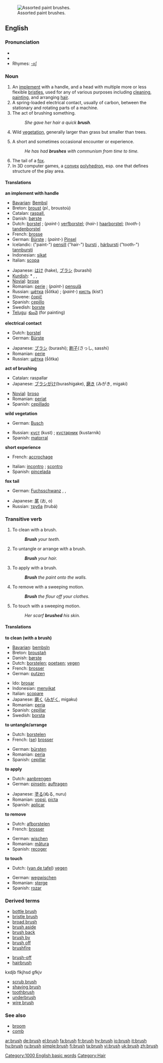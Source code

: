[[Image:Paint Brushes 3 by Morrhigan.jpg|thumb|right|Assorted paint brushes.]]
==English==

===Pronunciation===
*{{IPA|/bɹʌʃ/}}
*{{audio|en-us-brush.ogg|Audio (US)}}
*Rhymes: [[Rhymes:English:-ʌʃ|-ʌʃ]]

===Noun===
{{en-noun-reg-es}}

# An [[implement]] with a handle, and a head with multiple more or less flexible [[bristle]]s, used for any of various purposes including [[clean]]ing, [[paint]]ing, and arranging [[hair]].
# A spring-loaded electrical contact, usually of carbon, between the stationary and rotating parts of a machine.
# The act of brushing something.
#: ''She gave her hair a quick '''brush'''.''
# {{uncountable}} Wild [[vegetation]], generally larger than grass but smaller than trees.
# A short and sometimes occasional encounter or experience.
#: ''He has had '''brushes''' with communism from time to time.''
# The tail of a [[fox]].
# In 3D computer games, a [[convex]] [[polyhedron]], esp. one that defines structure of the play area.

====Translations====
'''an implement with handle'''
{{top}}
*[[Bavarian]]: [[Bembsl]] {{m}}
*Breton: [[broust]] {{m}} (''pl.'', broustoù)
*Catalan: [[raspall]], {{m}}
*Danish: [[børste]] {{c}}
*Dutch: [[borstel]] {{m}}; (''paint-'') [[verfborstel]]; (''hair-'') [[haarborstel]]; (''tooth-'') [[tandenborstel]]
*French: [[brosse]] {{f}}
*German: [[Bürste]] {{f}}; (''paint-'') [[Pinsel]] {{m}}
*Icelandic: ("paint-") [[pensill]] {{m}} ("hair-") [[bursti]] {{m}}, [[hárbursti]] {{m}} ("tooth-") [[tannbursti]] {{m}}
*Indonesian: [[sikat]]
*Italian: [[scopa]] {{f}}
{{mid}}
*Japanese: [[はけ]] (hake), [[ブラシ]] (burashi)
*[[Kurdish]]: * {{trad|ku|firçe}} {{f}}, {{trad|ku|havlêk}} {{f}}, {{trad|ku|rînek}} {{f}}
*[[Novial]]: [[brose]]
*Romanian: [[perie]] {{f}}; (''paint-'') [[pensulă]] {{f}}
*Russian: [[щётка]] (ṧǒtka) {{f}}; (''paint-'') [[кисть]] (kistʹ) {{f}}
*Slovene: [[čopič]] {{m}}
*Spanish: [[cepillo]] {{m}}
*Swedish: [[borste]] {{c}}
*[[Telugu]]: [[కుంచె]] (for painting)
{{bottom}}

'''electrical contact'''
{{top}}
*Dutch: [[borstel]] {{m}}
*German: [[Bürste]] {{f}}
{{mid}}
*Japanese: [[ブラシ]] (burashi); [[刷子]](さっし, sasshi）
*Romanian: [[perie]] {{f}}
*Russian: [[щётка]] (ṧǒtka) {{f}}
{{bottom}}

'''act of brushing'''
{{top}}
*Catalan: raspallar
*Japanese: [[ブラシがけ]](burashigake), [[磨き]] (みがき, migaki) 
{{mid}}
*[[Novial]]: [[broso]]
*Romanian: [[periat]] {{n}}
*Spanish: [[cepillado]] {{m}}
{{bottom}}

'''wild vegetation'''
{{top}}
*German: [[Busch]] {{n}}
{{mid}}
*Russian: [[куст]] (kust) {{m}}; [[кустарник]] (kustarnik) {{m}}
*Spanish: [[matorral]] {{m}}
{{bottom}}

'''short experience'''
{{top}}
*French: [[accrochage]] {{m}}
{{mid}}
*Italian: [[incontro]] {{m}}; [[scontro]] {{m}}
*Spanish: [[pincelada]] {{f}}
{{bottom}}

'''fox tail'''
{{top}}
*German: [[Fuchsschwanz]] {{m}}, {{trad|de|Lunte}}, {{trad|de|Standarte}}
{{mid}}
*Japanese: [[尾]] (お, o)
*Russian: [[труба]] (trubá) {{f}}
{{bottom}}

===Transitive verb===
{{en-infl-reg-sibilant|bru|sh|}}

# To clean with a brush.
#: '''''Brush''' your teeth.''
# To untangle or arrange with a brush.
#: '''''Brush''' your hair.''
# To apply with a brush.
#: '''''Brush''' the paint onto the walls.''
# To remove with a sweeping motion.
#: '''''Brush''' the flour off your clothes.''
# To touch with a sweeping motion.
#: ''Her scarf '''brushed''' his skin.''

====Translations====
'''to clean (with a brush)'''
{{top}}
*[[Bavarian]]: [[bembsln]]
*Breton: [[broustañ]]
*Danish: [[børste]]
*Dutch: [[borstelen]]; [[poetsen]]; [[vegen]]
*French: [[brosser]]
*German: [[putzen]]
{{mid}}
*Ido: [[brosar]]
*Indonesian: [[sikat|menyikat]]
*Italian: [[scopare]]
*Japanese: [[磨く]] ([[みがく]], migaku) 
*Romanian: [[peria]]
*Spanish: [[cepillar]]
*Swedish: [[borsta]]
{{bottom}}

'''to untangle/arrange'''
{{top}}
*Dutch: [[borstelen]]
*French: ([[se brosser|se]]) [[se brosser|brosser]]
{{mid}}
*German: [[bürsten]]
*Romanian: [[peria]]
*Spanish: [[cepillar]]
{{bottom}}

'''to apply'''
{{top}}
*Dutch: [[aanbrengen]]
*German: [[pinseln]]; [[auftragen]]
{{mid}}
*Japanese: [[塗る]](ぬる, nuru)
*Romanian: [[vopsi]], [[picta]]
*Spanish: [[aplicar]]
{{bottom}}

'''to remove'''
{{top}}
*Dutch: [[afborstelen]]
*French: [[brosser]]
{{mid}}
*German: [[wischen]]
*Romanian: [[mătura]]
*Spanish: [[recoger]]
{{bottom}}

'''to touch'''
{{top}}
*Dutch: ([[van de tafel vegen|van de tafel]]) [[vegen]]
{{mid}}
*German: [[wegwischen]]
*Romanian: [[şterge]]
*Spanish: [[rozar]]
{{bottom}}

===Derived terms===
{{top}}
*[[bottle brush]]
*[[bristle brush]]
*[[broad brush]]
*[[brush aside]]
*[[brush back]]
*[[brush by]]
*[[brush off]]
*[[brushfire]]
{{mid}}
*[[brush-off]]
*[[hairbrush]]
kxdjb flkjhsd gfkjv
*[[scrub brush]]
*[[shaving brush]]
*[[toothbrush]]
*[[underbrush]]
*[[wire brush]]
{{bottom}}

===See also===
*[[broom]]
*[[comb]]

[[Category:1000 English basic words]]
[[Category:Hair]]

[[ar:brush]]
[[de:brush]]
[[el:brush]]
[[fa:brush]]
[[fr:brush]]
[[hy:brush]]
[[io:brush]]
[[it:brush]]
[[hu:brush]]
[[ru:brush]]
[[simple:brush]]
[[fi:brush]]
[[ta:brush]]
[[vi:brush]]
[[uk:brush]]
[[zh:brush]]